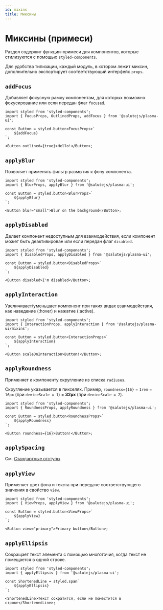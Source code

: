 ```yaml
---
id: mixins
title: Миксины
---
```


# Миксины (примеси)

Раздел содержит функции-примеси для компонентов, которые стилизуются с помощью `styled-components`.

Для удобства типизации, каждый модуль, в котором лежит миксин, дополнительно экспортирует соответствующий интерфейс `props`.

## `addFocus`

Добавляет фокусную рамку компонентам, для которых возможно фокусирование или если передан флаг `focused`.

```tsx
import styled from 'styled-components';
import { FocusProps, OutlinedProps, addFocus } from '@salutejs/plasma-ui';

const Button = styled.button<FocusProps>`
    ${addFocus}
`;

<Button outlined={true}>Hello!</Button>;
```

## `applyBlur`

Позволяет применять фильтр размытия к фону компонента.

```tsx
import styled from 'styled-components';
import { BlurProps, applyBlur } from '@salutejs/plasma-ui';

const Button = styled.button<BlurProps>`
    ${applyBlur}
`;

<Button blur="small">Blur on the background</Button>;
```

## `applyDisabled`

Делает компонент недоступным для взаимодействия, если компонент может быть деактивирован или если передан флаг `disabled`.

```tsx
import styled from 'styled-components';
import { DisabledProps, applyDisabled } from '@salutejs/plasma-ui';

const Button = styled.button<DisabledProps>`
    ${applyDisabled}
`;

<Button disabled>I'm disabled</Button>;
```

## `applyInteraction`

Увеличивает/уменьшает компонент при таких видах взаимодействия, как наведение (:hover) и нажатие (:active).

```tsx
import styled from 'styled-components';
import { InteractionProps, applyInteraction } from '@salutejs/plasma-ui/mixins';

const Button = styled.button<InteractionProps>`
    ${applyInteraction}
`;

<Button scaleOnInteraction>Button!</Button>;
```

## `applyRoundness`

Применяет к компоненту скругление из списка `radiuses`.

Скругление указывается в пикселях.
Пример, `roundness={16}` = `1rem` = `16px` (при `deviceScale = 1`) = **32px** (при `deviceScale = 2`).

```tsx
import styled from 'styled-components';
import { RoundnessProps, applyRoundness } from '@salutejs/plasma-ui';

const Button = styled.button<RoundnessProps>`
    ${applyRoundness}
`;

<Button roundness={16}>Button!</Button>;
```

## `applySpacing`

См. [Стандартные отступы](../design/spacing).

## `applyView`

Применяет цвет фона и текста при передаче соответствующего значения в свойство `view`.

```tsx
import styled from 'styled-components';
import { ViewProps, applyView } from '@salutejs/plasma-ui';

const Button = styled.button<ViewProps>`
    ${applyView}
`;

<Button view="primary">Primary button</Button>;
```

## `applyEllipsis`

Сокращает текст элемента с помощью многоточия, когда текст не помещается в одной строке.

```tsx
import styled from 'styled-components';
import { applyEllipsis } from '@salutejs/plasma-ui';

const ShortenedLine = styled.span`
    ${applyEllipsis}
`;

<ShortenedLine>Текст сократится, если не поместится в строке</ShortenedLine>;
```
